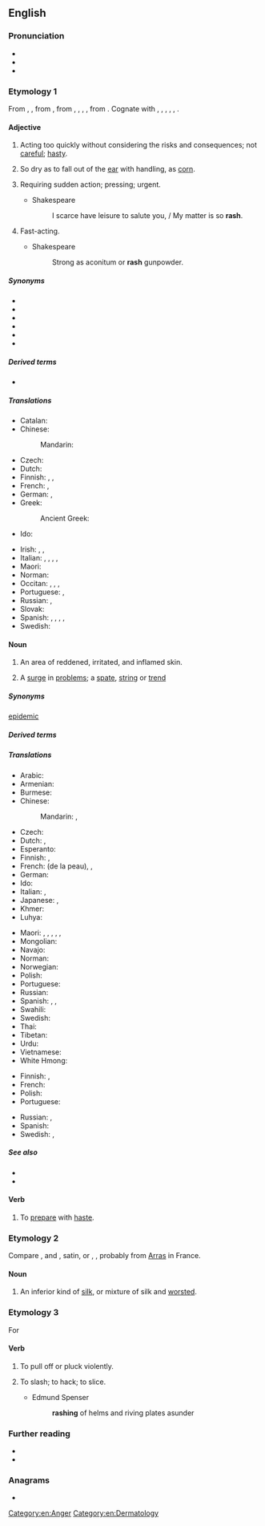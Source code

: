 {{also|Rash}}
==English==

===Pronunciation===
* {{IPA|/ɹæʃ/|lang=en}}
* {{audio|en-us-rash.ogg|Audio (US)|lang=en}}
* {{rhymes|æʃ|lang=en}}

===Etymology 1===
From {{inh|en|enm|rash}}, {{m|enm|rasch|t=hasty, headstrong}}, from {{inh|en|ang|*ræsc}} {{gloss|"rash"; found in derivatives: {{m|ang|ræscan|t=to move rapidly, flicker, flash, quiver, glitter}}, {{m|ang|ræscettan|t=to crackle, sparkle}}, etc.}}, from {{inh|en|gem-pro|*raskaz}}, {{m|gem-pro|*raskuz}}, {{m|gem-pro|*raþskaz}}, {{m|gem-pro|*raþskuz|t=rash, rapid}}, from {{der|en|ine-pro|*ret-|t=to run, roll}}. Cognate with {{cog|nl|rasch}}, {{m|nl|ras|t=rash, snell}}, {{cog|gml|rasch|t=rash}}, {{cog|de|rasch|t=rash, swift}}, {{cog|sv|rask|t=brisk, quick, rash}}, {{cog|is|röskur|t=strong, vigorous}}.

====Adjective====
{{en-adj|er}}

# Acting too quickly without considering the risks and consequences; not [[careful]]; [[hasty]].
#: {{ux|en|'''rash''' words spoken in the heat of debate}}
# So dry as to fall out of the [[ear]] with handling, as [[corn]].
# {{lb|en|obsolete}} Requiring sudden action; pressing; urgent.
#* Shakespeare
#*: I scarce have leisure to salute you, / My matter is so '''rash'''.
# {{lb|en|obsolete}} Fast-acting.
#* Shakespeare
#*: Strong as aconitum or '''rash''' gunpowder.

=====Synonyms=====
{{checksense|en}}
* {{l|en|brash}}
* {{l|en|heady}}
* {{l|en|hotheaded}}
* {{l|en|impulsive}}
* {{l|en|inconsiderate}}
* {{l|en|precipitate}}

=====Derived terms=====
* {{l|en|rashness}}

=====Translations=====
{{trans-top|hasty}}
* Catalan: {{t|ca|arrauxat}}
* Chinese:
*: Mandarin: {{t|cmn|鲁莽的}}
* Czech: {{t+|cs|zbrklý|m}}
* Dutch: {{t+|nl|onbezonnen}}
* Finnish: {{t|fi|hätäinen}}, {{t+|fi|varomaton}}, {{t+|fi|ajattelematon}}
* French: {{t+|fr|impulsif}}, {{t+|fr|hâtif}}
* German: {{t+|de|voreilig}}, {{t+|de|vorschnell}}
* Greek:
*: Ancient Greek: {{t|grc|ἰταμός}}
* Ido: {{t+|io|impulsiva}}
{{trans-mid}}
* Irish: {{t|ga|ainchríonna}}, {{t|ga|andána}}, {{t|ga|mear}}
* Italian: {{t+|it|imprudente}}, {{t+|it|impulsivo}}, {{t+|it|precipitoso|m}}, {{t+|it|frettoloso|m}}, {{t+|it|affrettato|m}}
* Maori: {{t|mi|matauaua}}
* Norman: {{t|nrf|hardi}} {{qualifier|Jersey}}
* Occitan: {{t|oc|precipitat}}, {{t|oc|inconsiderat}}, {{t|oc|precipitat}}, {{t|oc|impensat}}
* Portuguese: {{t+|pt|imprudente}}, {{t+|pt|precipitado}}
* Russian: {{t+|ru|поспе́шный}}, {{t+|ru|опроме́тчивый}}
* Slovak: {{t|sk|nepozorný}}
* Spanish: {{t+|es|precipitado}}, {{t+|es|inconsiderado}}, {{t+|es|adelantado}}, {{t+|es|arrojado}}, {{t+|es|impulsivo}}
* Swedish: {{t+|sv|förhastad}}
{{trans-bottom}}

====Noun====
{{wikipedia|rash|rash (inflamed skin)}}
{{en-noun|rashes}}

# {{lb|en|symptom}} An area of reddened, irritated, and inflamed skin.
# A [[surge]] in [[problem]]s; a [[spate]], [[string]] or [[trend]]
#: {{ux|en|There has been a '''rash''' of vandalism lately.}}

=====Synonyms=====
{{sense|A surge in problems}} [[epidemic]]

=====Derived terms=====
{{der4|canker rash|diaper rash|heat rash|[[hiker's rash|hiker’s rash]]|nappy rash|nettle rash|rashguard|rashie|rash vest|reef rash|rose rash|tooth rash|lang=en}}

=====Translations=====
{{trans-top|of skin}}
* Arabic: {{t-needed|ar}}
* Armenian: {{t-needed|hy}}
* Burmese: {{t-needed|my}}
* Chinese:
*: Mandarin: {{t+|cmn|皮疹|tr=pízhěn}}, {{t+|cmn|疹|tr=zhěn}}
* Czech: {{t+|cs|vyrážka|f}}
* Dutch: {{t+|nl|huiduitslag}}, {{t+|nl|uitslag}}
* Esperanto: {{t-needed|eo}}
* Finnish: {{t+|fi|ihottuma}}, {{t+|fi|ekseema}}
* French: {{t+|fr|irritation|f}} (de la peau), {{t+|fr|éruption|f}}, {{t|fr|éruption cutanée|f}}
* German: {{t+|de|Hautausschlag|m}}
* Ido: {{t|io|iritifo}}
* Italian: {{t|it|sfogo cutaneo|m}}, {{t|it|eruzione cutanea|f}}
* Japanese: {{t|ja|皮疹|tr=ひしん, hishin}}, {{t|ja|発疹|tr=はっしん, hasshin, ほっしん, hosshin}}
* Khmer: {{t-needed|km}}
* Luhya: {{t|luy|ohuseruha}}
{{trans-mid}}
* Maori: {{t|mi|tūtutupō}}, {{t|mi|kōpukupuku}}, {{t|mi|mahaki}}, {{t|mi|tongatonga uri}}, {{t|mi|hakihaki}}, {{t|mi|torotiti}}
* Mongolian: {{t-needed|mn}}
* Navajo: {{t|nv|naʼakǫs|sc=Latn}}
* Norman: {{t|nrf|feu|m}} {{qualifier|Jersey}}
* Norwegian: {{t|no|utslett|n}}
* Polish: {{t+|pl|wysypka|f}}
* Portuguese: {{t+|pt|erupção|f}}
* Russian: {{t+|ru|сыпь|f}}
* Spanish: {{t+|es|eflorescencia|f}}, {{t+|es|sarpullido|m}}, {{t+|es|urticaria}}
* Swahili: {{t+|sw|upele}}
* Swedish: {{t+|sv|utslag|n}}
* Thai: {{t+|th|ผื่น}}
* Tibetan: {{t|bo|ཐོར་པ}}
* Urdu: {{t|ur|خارش}}
* Vietnamese: {{t-needed|vi}}
* White Hmong: {{t-needed|mww}}
{{trans-bottom}}

{{trans-top|surge in problems}}
* Finnish: {{t+|fi|aalto}}, {{t+|fi|suma}}
* French: {{t+|fr|épidémie|f}}
* Polish: {{t+|pl|lawina|f}}
* Portuguese: {{t+|pt|surto|m}}
{{trans-mid}}
* Russian: {{t+|ru|вспы́шка|f}}, {{t+|ru|всплеск|m}}
* Spanish: {{t+|es|erupción|f}}
* Swedish: {{t+|sv|våg|c}}, {{t+|sv|utbrott|n}}
{{trans-bottom}}

=====See also=====
* {{l|en|prudent}}
* {{l|en|reckless}}

====Verb====
{{en-verb|rashes|rashing|rashed}}

# {{lb|en|obsolete}} To [[prepare]] with [[haste]].
#: {{rfquotek|Foxe}}

===Etymology 2===
Compare {{cog|fr|ras||short-nap cloth}}, {{etyl|it|-}} and {{cog|es|raso}}, satin, or {{cog|it|rascia||serge}}, {{cog|de|Rasch}}, probably from [[Arras]] in France.

====Noun====
{{en-noun|-}}

# An inferior kind of [[silk]], or mixture of silk and [[worsted]].
#: {{rfquotek|John Donne}}

===Etymology 3===
For {{m|en|arace}}

====Verb====
{{en-verb|es}}

# {{lb|en|obsolete}} To pull off or pluck violently.
# {{lb|en|obsolete}} To slash; to hack; to slice.
#* Edmund Spenser
#*: '''rashing''' of helms and riving plates asunder

===Further reading===
* {{R:Webster 1913}}
* {{R:Century 1911}}

===Anagrams===
* {{anagrams|en|a=ahrs|AHRS|SHRA|Sahr|hars|rahs}}

[[Category:en:Anger]]
[[Category:en:Dermatology]]